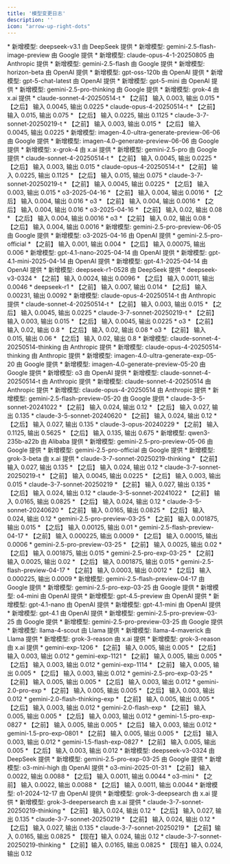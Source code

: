 ```yaml
---
title: '模型变更日志'
description: ''
icon: "arrow-up-right-dots"
---
```


<Update label="2025-08-28">
* 新增模型: deepseek-v3.1 由 DeepSeek 提供
* 新增模型: gemini-2.5-flash-image-preview 由 Google 提供
</Update>

<Update label="2025-08-09">
* 新增模型: claude-opus-4-1-20250805 由 Anthropic 提供
* 新增模型: gemini-2.5-flash 由 Google 提供
* 新增模型: horizon-beta 由 OpenAI 提供
* 新增模型: gpt-oss-120b 由 OpenAI 提供
* 新增模型: gpt-5-chat-latest 由 OpenAI 提供
* 新增模型: gpt-5-mini 由 OpenAI 提供
</Update>

<Update label="2025-07-15">
* 新增模型: gemini-2.5-pro-thinking 由 Google 提供
* 新增模型: grok-4 由 x.ai 提供
* claude-sonnet-4-20250514-t
  * 【之前】 输入 0.003, 输出 0.015
  * 【之后】 输入 0.0045, 输出 0.0225
* claude-opus-4-20250514-t
  * 【之前】 输入 0.015, 输出 0.075
  * 【之后】 输入 0.0225, 输出 0.1125
* claude-3-7-sonnet-20250219-t
  * 【之前】 输入 0.003, 输出 0.015
  * 【之后】 输入 0.0045, 输出 0.0225
</Update>

<Update label="2025-07-10">
* 新增模型: imagen-4.0-ultra-generate-preview-06-06 由 Google 提供
* 新增模型: imagen-4.0-generate-preview-06-06 由 Google 提供
* 新增模型: x-grok-4 由 x.ai 提供
</Update>

<Update label="2025-06-20">
* 新增模型: gemini-2.5-pro 由 Google 提供
* claude-sonnet-4-20250514-t
  * 【之前】 输入 0.0045, 输出 0.0225
  * 【之后】 输入 0.003, 输出 0.015
* claude-opus-4-20250514-t
  * 【之前】 输入 0.0225, 输出 0.1125
  * 【之后】 输入 0.015, 输出 0.075
* claude-3-7-sonnet-20250219-t
  * 【之前】 输入 0.0045, 输出 0.0225
  * 【之后】 输入 0.003, 输出 0.015
* o3-2025-04-16
  * 【之前】 输入 0.004, 输出 0.0016
  * 【之后】 输入 0.004, 输出 0.016
* o3
  * 【之前】 输入 0.004, 输出 0.0016
  * 【之后】 输入 0.004, 输出 0.016
</Update>

<Update label="2025-06-11">
* o3-2025-04-16
  * 【之前】 输入 0.02, 输出 0.08
  * 【之后】 输入 0.004, 输出 0.0016
* o3
  * 【之前】 输入 0.02, 输出 0.08
  * 【之后】 输入 0.004, 输出 0.0016
</Update>

<Update label="2025-06-07">
* 新增模型: gemini-2.5-pro-preview-06-05 由 Google 提供
* 新增模型: o3-2025-04-16 由 OpenAI 提供
* gemini-2.5-pro-official
  * 【之前】 输入 0.001, 输出 0.004
  * 【之后】 输入 0.00075, 输出 0.006
</Update>

<Update label="2025-06-02">
* 新增模型: gpt-4.1-nano-2025-04-14 由 OpenAI 提供
* 新增模型: gpt-4.1-mini-2025-04-14 由 OpenAI 提供
* 新增模型: gpt-4.1-2025-04-14 由 OpenAI 提供
</Update>

<Update label="2025-05-29">
* 新增模型: deepseek-r1-0528 由 DeepSeek 提供
* deepseek-v3-0324
  * 【之前】 输入 0.0024, 输出 0.0096
  * 【之后】 输入 0.0011, 输出 0.0046
* deepseek-r1
  * 【之前】 输入 0.007, 输出 0.014
  * 【之后】 输入 0.00231, 输出 0.0092
</Update>

<Update label="2025-05-28">
* 新增模型: claude-opus-4-20250514-t 由 Anthropic 提供
* claude-sonnet-4-20250514-t
  * 【之前】 输入 0.003, 输出 0.015
  * 【之后】 输入 0.0045, 输出 0.0225
* claude-3-7-sonnet-20250219-t
  * 【之前】 输入 0.003, 输出 0.015
  * 【之后】 输入 0.0045, 输出 0.0225
</Update>

<Update label="2025-05-28">
* o3
  * 【之前】 输入 0.02, 输出 0.8
  * 【之后】 输入 0.02, 输出 0.08
</Update>

<Update label="2025-05-27">
* o3
  * 【之前】 输入 0.015, 输出 0.06
  * 【之后】 输入 0.02, 输出 0.8
</Update>

<Update label="2025-05-27">
* 新增模型: claude-sonnet-4-20250514-thinking 由 Anthropic 提供
* 新增模型: claude-opus-4-20250514-thinking 由 Anthropic 提供
* 新增模型: imagen-4.0-ultra-generate-exp-05-20 由 Google 提供
* 新增模型: imagen-4.0-generate-preview-05-20 由 Google 提供
* 新增模型: o3 由 OpenAI 提供
</Update>

<Update label="2025-05-23">
* 新增模型: claude-sonnet-4-20250514-t 由 Anthropic 提供
* 新增模型: claude-sonnet-4-20250514 由 Anthropic 提供
* 新增模型: claude-opus-4-20250514 由 Anthropic 提供
</Update>

<Update label="2025-05-21">
* 新增模型: gemini-2.5-flash-preview-05-20 由 Google 提供
</Update>

<Update label="2025-05-14">
* claude-3-5-sonnet-20241022
  * 【之前】 输入 0.024, 输出 0.12
  * 【之后】 输入 0.027, 输出 0.135
* claude-3-5-sonnet-20240620
  * 【之前】 输入 0.024, 输出 0.12
  * 【之后】 输入 0.027, 输出 0.135
* claude-3-opus-20240229
  * 【之前】 输入 0.1125, 输出 0.5625
  * 【之后】 输入 0.135, 输出 0.675
</Update>

<Update label="2025-05-12">
* 新增模型: qwen3-235b-a22b 由 Alibaba 提供
* 新增模型: gemini-2.5-pro-preview-05-06 由 Google 提供
* 新增模型: gemini-2.5-pro-official 由 Google 提供
* 新增模型: grok-3-beta 由 x.ai 提供
* claude-3-7-sonnet-20250219-thinking
  * 【之前】 输入 0.027, 输出 0.135
  * 【之后】 输入 0.024, 输出 0.12
* claude-3-7-sonnet-20250219-t
  * 【之前】 输入 0.0045, 输出 0.0225
  * 【之后】 输入 0.003, 输出 0.015
* claude-3-7-sonnet-20250219
  * 【之前】 输入 0.027, 输出 0.135
  * 【之后】 输入 0.024, 输出 0.12
* claude-3-5-sonnet-20241022
  * 【之前】 输入 0.0165, 输出 0.0825
  * 【之后】 输入 0.024, 输出 0.12
* claude-3-5-sonnet-20240620
  * 【之前】 输入 0.0165, 输出 0.0825
  * 【之后】 输入 0.024, 输出 0.12
* gemini-2.5-pro-preview-03-25
  * 【之前】 输入 0.001875, 输出 0.015
  * 【之后】 输入 0.00125, 输出 0.01
* gemini-2.5-flash-preview-04-17
  * 【之前】 输入 0.000225, 输出 0.0009
  * 【之后】 输入 0.00015, 输出 0.0006
</Update>

<Update label="2025-04-25">
* gemini-2.5-pro-preview-03-25
  * 【之前】 输入 0.0025, 输出 0.02
  * 【之后】 输入 0.001875, 输出 0.015
* gemini-2.5-pro-exp-03-25
  * 【之前】 输入 0.0025, 输出 0.02
  * 【之后】 输入 0.001875, 输出 0.015
* gemini-2.5-flash-preview-04-17
  * 【之前】 输入 0.0003, 输出 0.0012
  * 【之后】 输入 0.000225, 输出 0.0009
</Update>

<Update label="2025-04-18">
* 新增模型: gemini-2.5-flash-preview-04-17 由 Google 提供
</Update>

<Update label="2025-04-17">
* 新增模型: gemini-2.5-pro-exp-03-25 由 Google 提供
* 新增模型: o4-mini 由 OpenAI 提供
</Update>

<Update label="2025-04-15">
* 新增模型: gpt-4.5-preview 由 OpenAI 提供
* 新增模型: gpt-4.1-nano 由 OpenAI 提供
* 新增模型: gpt-4.1-mini 由 OpenAI 提供
* 新增模型: gpt-4.1 由 OpenAI 提供
</Update>

<Update label="2025-04-09">
* 新增模型: gemini-2.5-pro-preview-03-25 由 Google 提供
</Update>

<Update label="2025-04-08">
* 新增模型: gemini-2.5-pro-preview-03-25 由 Google 提供
</Update>

<Update label="2025-04-06">
* 新增模型: llama-4-scout 由 Llama 提供
* 新增模型: llama-4-maverick 由 Llama 提供
* 新增模型: grok-3-reason 由 x.ai 提供
</Update>

<Update label="2025-04-06">
* 新增模型: grok-3-reason 由 x.ai 提供
</Update>

<Update label="2025-03-26">
* gemini-exp-1206
  * 【之前】 输入 0.005, 输出 0.005
  * 【之后】 输入 0.003, 输出 0.012
* gemini-exp-1121
  * 【之前】 输入 0.005, 输出 0.005
  * 【之后】 输入 0.003, 输出 0.012
* gemini-exp-1114
  * 【之前】 输入 0.005, 输出 0.005
  * 【之后】 输入 0.003, 输出 0.012
* gemini-2.5-pro-exp-03-25
  * 【之前】 输入 0.005, 输出 0.005
  * 【之后】 输入 0.003, 输出 0.012
* gemini-2.0-pro-exp
  * 【之前】 输入 0.005, 输出 0.005
  * 【之后】 输入 0.003, 输出 0.012
* gemini-2.0-flash-thinking-exp
  * 【之前】 输入 0.005, 输出 0.005
  * 【之后】 输入 0.003, 输出 0.012
* gemini-2.0-flash-exp
  * 【之前】 输入 0.005, 输出 0.005
  * 【之后】 输入 0.003, 输出 0.012
* gemini-1.5-pro-exp-0827
  * 【之前】 输入 0.005, 输出 0.005
  * 【之后】 输入 0.003, 输出 0.012
* gemini-1.5-pro-exp-0801
  * 【之前】 输入 0.005, 输出 0.005
  * 【之后】 输入 0.003, 输出 0.012
* gemini-1.5-flash-exp-0827
  * 【之前】 输入 0.005, 输出 0.005
  * 【之后】 输入 0.003, 输出 0.012
</Update>

<Update label="2025-03-26">
* 新增模型: deepseek-v3-0324 由 DeepSeek 提供
* 新增模型: gemini-2.5-pro-exp-03-25 由 Google 提供
</Update>

<Update label="2025-03-24">
* 新增模型: o3-mini-high 由 OpenAI 提供
* o3-mini-2025-01-31
  * 【之前】 输入 0.0022, 输出 0.0088
  * 【之后】 输入 0.0011, 输出 0.0044
</Update>

<Update label="2025-03-24">
* o3-mini
  * 【之前】 输入 0.0022, 输出 0.0088
  * 【之后】 输入 0.0011, 输出 0.0044
</Update>

<Update label="2025-03-24">
* 新增模型: o1-2024-12-17 由 OpenAI 提供
</Update>

<Update label="2025-03-21">
* 新增模型: grok-3-deepsearch 由 x.ai 提供
* 新增模型: grok-3-deepersearch 由 x.ai 提供
</Update>

<Update label="2025-03-17">
* claude-3-7-sonnet-20250219-thinking
  * 【之前】 输入 0.024, 输出 0.12
  * 【之后】 输入 0.027, 输出 0.135
* claude-3-7-sonnet-20250219
  * 【之前】 输入 0.024, 输出 0.12
  * 【之后】 输入 0.027, 输出 0.135
</Update>

<Update label="2025-03-14">
* claude-3-7-sonnet-20250219
  * 【之前】输入 0.0165, 输出 0.0825
  * 【现在】输入 0.024, 输出 0.12
* claude-3-7-sonnet-20250219-thinking
  * 【之前】输入 0.0165, 输出 0.0825
  * 【现在】输入 0.024, 输出 0.12
</Update>
